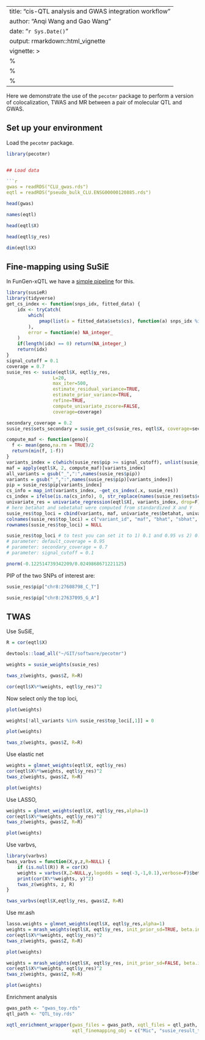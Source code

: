 
---
title: "cis-QTL analysis and GWAS integration workflow"
author: "Anqi Wang and Gao Wang"
date: "`r Sys.Date()`"
output: rmarkdown::html_vignette
vignette: >
  %\VignetteIndexEntry{intro-to-pecotmr}
  %\VignetteEngine{knitr::rmarkdown}
  %\VignetteEncoding{UTF-8}
---


Here we demonstrate the use of the `pecotmr` package to perform
a version of colocalization, TWAS and MR between a pair of molecular QTL and GWAS.

## Set up your environment

Load the `pecotmr` package.

```r
library(pecotmr)


## Load data

```r
gwas = readRDS("CLU_gwas.rds")
eqtl = readRDS("pseudo_bulk_CLU.ENSG00000120885.rds")
```

```r
head(gwas)
```

```r
names(eqtl)
```

```r
head(eqtl$X)
```

```r
head(eqtl$y_res)
```

```r
dim(eqtl$X)
```

## Fine-mapping using SuSiE

In FunGen-xQTL we have a [simple pipeline](https://github.com/cumc/xqtl-pipeline/blob/main/code/fine_mapping/SuSiE/SuSiE.ipynb) for this.

```r
library(susieR)
library(tidyverse)
get_cs_index <- function(snps_idx, fitted_data) {
    idx <- tryCatch(
        which(
            pmap(list(a = fitted_data$sets$cs), function(a) snps_idx %in% a) %>% unlist()
        ),
        error = function(e) NA_integer_
    )
    if(length(idx) == 0) return(NA_integer_)
    return(idx)
}
signal_cutoff = 0.1
coverage = 0.7
susie_res <- susie(eqtl$X, eqtl$y_res, 
                 L=20,
                 max_iter=500,
                 estimate_residual_variance=TRUE,
                 estimate_prior_variance=TRUE,
                 refine=TRUE,
                 compute_univariate_zscore=FALSE,
                 coverage=coverage)
```

```r
secondary_coverage = 0.2
susie_res$sets_secondary = susie_get_cs(susie_res, eqtl$X, coverage=secondary_coverage)
```

```r
compute_maf <- function(geno){
  f <- mean(geno,na.rm = TRUE)/2
  return(min(f, 1-f))
}
variants_index = c(which(susie_res$pip >= signal_cutoff), unlist(susie_res$sets$cs)) %>% unique %>% sort
maf = apply(eqtl$X, 2, compute_maf)[variants_index]
all_variants = gsub("_",":",names(susie_res$pip))
variants = gsub("_",":",names(susie_res$pip)[variants_index])
pip = susie_res$pip[variants_index]
cs_info = map_int(variants_index, ~get_cs_index(.x, susie_res))
cs_index = ifelse(is.na(cs_info), 0, str_replace(names(susie_res$sets$cs)[cs_info], "L", "") %>% as.numeric)
univariate_res = univariate_regression(eqtl$X[, variants_index, drop=F], eqtl$y_res)
# here betahat and sebetahat were computed from standardized X and Y
susie_res$top_loci = cbind(variants, maf, univariate_res$betahat, univariate_res$sebetahat, pip, cs_index)
colnames(susie_res$top_loci) = c("variant_id", "maf", "bhat", "sbhat", "pip", "cs_index_primary")#, "cs_index_secondary")
rownames(susie_res$top_loci) = NULL
```

```r
susie_res$top_loci # to test you can set it to 1) 0.1 and 0.95 vs 2) 0.1 and 0.2
# parameter: default_coverage = 0.95
# parameter: secondary_coverage = 0.7
# parameter: signal_cutoff = 0.1
```

```r
pnorm(-0.122514739342209/0.0249868671221125)
```

PIP of the two SNPs of interest are:

```r
susie_res$pip["chr8:27608798_C_T"]
```

```r
susie_res$pip["chr8:27637095_G_A"]
```

## TWAS

Use SuSiE,

```r
R = cor(eqtl$X)
```

```r
devtools::load_all("~/GIT/software/pecotmr")
```

```r
weights = susie_weights(susie_res)
```

```r
twas_z(weights, gwas$Z, R=R)
```

```r
cor(eqtl$X%*%weights, eqtl$y_res)^2
```

Now select only the top loci,

```r
plot(weights)
```

```r
weights[!all_variants %in% susie_res$top_loci[,1]] = 0
```

```r
plot(weights)
```

```r
twas_z(weights, gwas$Z, R=R)
```

Use elastic net

```r
weights = glmnet_weights(eqtl$X, eqtl$y_res)
cor(eqtl$X%*%weights, eqtl$y_res)^2
twas_z(weights, gwas$Z, R=R)
```

```r
plot(weights)
```

Use LASSO,

```r
weights = glmnet_weights(eqtl$X, eqtl$y_res,alpha=1)
cor(eqtl$X%*%weights, eqtl$y_res)^2
twas_z(weights, gwas$Z, R=R)
```

```r
plot(weights)
```

Use varbvs,

```r
library(varbvs)
twas_varbvs = function(X,y,z,R=NULL) {
    if (is.null(R)) R = cor(X)
    weights = varbvs(X,Z=NULL,y,logodds = seq(-3,-1,0.1),verbose=F)$beta
    print(cor(X%*%weights, y)^2)
    twas_z(weights, z, R)
}

twas_varbvs(eqtl$X,eqtl$y_res, gwas$Z, R=R)
```

Use mr.ash

```r
lasso.weights = glmnet_weights(eqtl$X, eqtl$y_res,alpha=1)
weights = mrash_weights(eqtl$X, eqtl$y_res, init_prior_sd=TRUE, beta.init=lasso.weights)
cor(eqtl$X%*%weights, eqtl$y_res)^2
twas_z(weights, gwas$Z, R=R)
```

```r
plot(weights)
```

```r
weights = mrash_weights(eqtl$X, eqtl$y_res, init_prior_sd=FALSE, beta.init=lasso.weights)
cor(eqtl$X%*%weights, eqtl$y_res)^2
twas_z(weights, gwas$Z, R=R)
```

```r
plot(weights)
```

Enrichment analysis 

```r
gwas_path <- "gwas_toy.rds"
qtl_path <- "QTL_toy.rds"

xqtl_enrichment_wrapper(gwas_files = gwas_path, xqtl_files = qtl_path,
                        xqtl_finemapping_obj = c("Mic", "susie_result_trimmed"), xqtl_varname_obj = c("Mic", "variant_names"))
     
```
